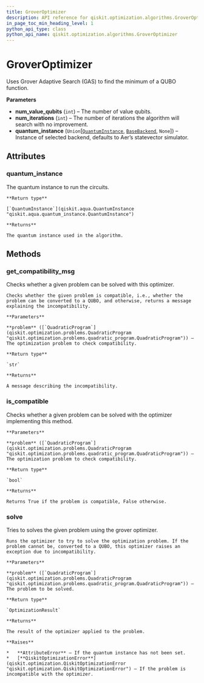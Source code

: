 ```yaml
---
title: GroverOptimizer
description: API reference for qiskit.optimization.algorithms.GroverOptimizer
in_page_toc_min_heading_level: 1
python_api_type: class
python_api_name: qiskit.optimization.algorithms.GroverOptimizer
---
```


# GroverOptimizer

<Class id="qiskit.optimization.algorithms.GroverOptimizer" isDedicatedPage={true} github="https://github.com/qiskit-community/qiskit-aqua/tree/stable/0.7/qiskit/optimization/algorithms/grover_optimizer.py" signature="GroverOptimizer(num_value_qubits, num_iterations=3, quantum_instance=None)">
  Uses Grover Adaptive Search (GAS) to find the minimum of a QUBO function.

  **Parameters**

  *   **num\_value\_qubits** (`int`) – The number of value qubits.
  *   **num\_iterations** (`int`) – The number of iterations the algorithm will search with no improvement.
  *   **quantum\_instance** (`Union`\[[`QuantumInstance`](qiskit.aqua.QuantumInstance "qiskit.aqua.quantum_instance.QuantumInstance"), [`BaseBackend`](qiskit.providers.BaseBackend "qiskit.providers.basebackend.BaseBackend"), `None`]) – Instance of selected backend, defaults to Aer’s statevector simulator.

  ## Attributes

  ### quantum\_instance

  <Attribute id="qiskit.optimization.algorithms.GroverOptimizer.quantum_instance" signature="qiskit.aqua.quantum_instance.QuantumInstance">
    The quantum instance to run the circuits.

    **Return type**

    [`QuantumInstance`](qiskit.aqua.QuantumInstance "qiskit.aqua.quantum_instance.QuantumInstance")

    **Returns**

    The quantum instance used in the algorithm.
  </Attribute>

  ## Methods

  ### get\_compatibility\_msg

  <Function id="qiskit.optimization.algorithms.GroverOptimizer.get_compatibility_msg" signature="GroverOptimizer.get_compatibility_msg(problem)">
    Checks whether a given problem can be solved with this optimizer.

    Checks whether the given problem is compatible, i.e., whether the problem can be converted to a QUBO, and otherwise, returns a message explaining the incompatibility.

    **Parameters**

    **problem** ([`QuadraticProgram`](qiskit.optimization.problems.QuadraticProgram "qiskit.optimization.problems.quadratic_program.QuadraticProgram")) – The optimization problem to check compatibility.

    **Return type**

    `str`

    **Returns**

    A message describing the incompatibility.
  </Function>

  ### is\_compatible

  <Function id="qiskit.optimization.algorithms.GroverOptimizer.is_compatible" signature="GroverOptimizer.is_compatible(problem)">
    Checks whether a given problem can be solved with the optimizer implementing this method.

    **Parameters**

    **problem** ([`QuadraticProgram`](qiskit.optimization.problems.QuadraticProgram "qiskit.optimization.problems.quadratic_program.QuadraticProgram")) – The optimization problem to check compatibility.

    **Return type**

    `bool`

    **Returns**

    Returns True if the problem is compatible, False otherwise.
  </Function>

  ### solve

  <Function id="qiskit.optimization.algorithms.GroverOptimizer.solve" signature="GroverOptimizer.solve(problem)">
    Tries to solves the given problem using the grover optimizer.

    Runs the optimizer to try to solve the optimization problem. If the problem cannot be, converted to a QUBO, this optimizer raises an exception due to incompatibility.

    **Parameters**

    **problem** ([`QuadraticProgram`](qiskit.optimization.problems.QuadraticProgram "qiskit.optimization.problems.quadratic_program.QuadraticProgram")) – The problem to be solved.

    **Return type**

    `OptimizationResult`

    **Returns**

    The result of the optimizer applied to the problem.

    **Raises**

    *   **AttributeError** – If the quantum instance has not been set.
    *   [**QiskitOptimizationError**](qiskit.optimization.QiskitOptimizationError "qiskit.optimization.QiskitOptimizationError") – If the problem is incompatible with the optimizer.
  </Function>
</Class>

